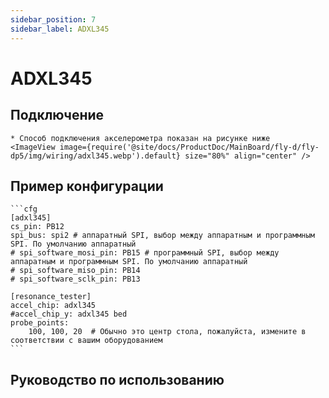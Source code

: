 ```yaml
---
sidebar_position: 7
sidebar_label: ADXL345
---
```





# ADXL345

## Подключение
    * Способ подключения акселерометра показан на рисунке ниже
    <ImageView image={require('@site/docs/ProductDoc/MainBoard/fly-d/fly-dp5/img/wiring/adxl345.webp').default} size="80%" align="center" />

## Пример конфигурации

    ```cfg
    [adxl345]
    cs_pin: PB12
    spi_bus: spi2 # аппаратный SPI, выбор между аппаратным и программным SPI. По умолчанию аппаратный
    # spi_software_mosi_pin: PB15 # программный SPI, выбор между аппаратным и программным SPI. По умолчанию аппаратный
    # spi_software_miso_pin: PB14
    # spi_software_sclk_pin: PB13

    [resonance_tester]
    accel_chip: adxl345
    #accel_chip_y: adxl345 bed
    probe_points:
        100, 100, 20  # Обычно это центр стола, пожалуйста, измените в соответствии с вашим оборудованием
    ```

## Руководство по использованию

<ADXL />